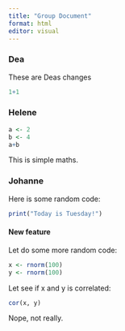 ```yaml
---
title: "Group Document"
format: html
editor: visual
---
```


### Dea
These are Deas changes
```r
1+1
```



### Helene
```r
a <- 2
b <- 4
a+b
```
This is simple maths.

### Johanne

Here is some random code:

```r
print("Today is Tuesday!")
```

#### New feature

Let do some more random code:

```r
x <- rnorm(100)
y <- rnorm(100)
```

Let see if x and y is correlated:

```r
cor(x, y)
```

Nope, not really.


